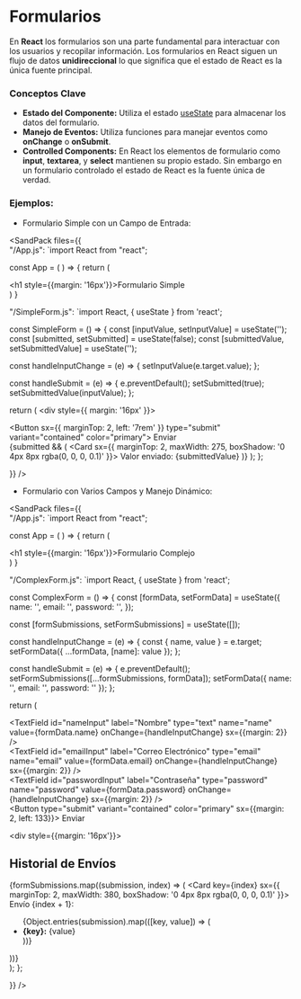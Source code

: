 
# Formularios

En **React** los formularios son una parte fundamental para interactuar con los usuarios y recopilar información. 
Los formularios en React siguen un flujo de datos **unidireccional** lo que significa que el estado de React es la única fuente principal. 

### Conceptos Clave

- **Estado del Componente:** Utiliza el estado [useState](/docs/conceptos-de-react-04-hooks--docs) para almacenar los datos del formulario.
- **Manejo de Eventos:** Utiliza funciones para manejar eventos como **onChange** o **onSubmit**.
- **Controlled Components:** En React los elementos de formulario como **input**, **textarea**, y **select** mantienen su propio estado. 
Sin embargo en un formulario controlado el estado de React es la fuente única de verdad.

### Ejemplos:
-  Formulario Simple con un Campo de Entrada:

<SandPack 
files={{    
"/App.js": 
`import React from "react";

 const App = ( ) => {
   return (
    <div>
      <h1 style={{margin: '16px'}}>Formulario Simple</h1>
      <SimpleForm />
    </div>
  ) 
 }


"/SimpleForm.js":
`import React, { useState } from 'react';

const SimpleForm = () => {
  const [inputValue, setInputValue] = useState('');
  const [submitted, setSubmitted] = useState(false);
  const [submittedValue, setSubmittedValue] = useState('');

  const handleInputChange = (e) => {
    setInputValue(e.target.value);
  };

  const handleSubmit = (e) => {
    e.preventDefault();
    setSubmitted(true);
    setSubmittedValue(inputValue);
  };

  return (
    <div style={{ margin: '16px' }}>
      <form className="simple-form" onSubmit={handleSubmit}>
        <TextField
          id="nameInput"
          label="Nombre"
          variant="standard"
          value={inputValue}
          onChange={handleInputChange}
        />
        <div>
          <Button sx={{ marginTop: 2, left: '7rem' }} type="submit" variant="contained" color="primary">
            Enviar
          </Button>
        </div>
      </form>
      {submitted && (
        <Card sx={{ marginTop: 2, maxWidth: 275, boxShadow: '0 4px 8px rgba(0, 0, 0, 0.1)' }}>
          <CardContent>
            <Typography gutterBottom variant="h6" component="div">
              Valor enviado:
            </Typography>
            <Typography variant="body2" color="text.secondary">
              {submittedValue}
            </Typography>
          </CardContent>
        </Card>
      )}
    </div>
  );
};

}}
/>

- Formulario con Varios Campos y Manejo Dinámico:

<SandPack 
files={{    
"/App.js": 
`import React from "react";

 const App = ( ) => {
   return (
    <div>
      <h1 style={{margin: '16px'}}>Formulario Complejo</h1>
      <ComplexForm />
    </div>
  ) 
 }


"/ComplexForm.js":
`import React, { useState } from 'react';

const ComplexForm = () => {
  const [formData, setFormData] = useState({
    name: '',
    email: '',
    password: '',
  });

  const [formSubmissions, setFormSubmissions] = useState([]);

  const handleInputChange = (e) => {
    const { name, value } = e.target;
    setFormData({ ...formData, [name]: value });
  };

  const handleSubmit = (e) => {
    e.preventDefault();
    setFormSubmissions([...formSubmissions, formData]);
    setFormData({ name: '', email: '', password: '' });
  };

  return (
    <div className="complex-form-container">
      <form onSubmit={handleSubmit} className="complex-form">
        <div>
            <TextField
            id="nameInput"
            label="Nombre"
            type="text"
            name="name"
            value={formData.name}
            onChange={handleInputChange}
            sx={{margin: 2}}
            />
        </div>
        <div>
            <TextField
            id="emailInput"
            label="Correo Electrónico"
            type="email"
            name="email"
            value={formData.email}
            onChange={handleInputChange}
            sx={{margin: 2}}
            />
        </div>
        <div>
            <TextField
            id="passwordInput"
            label="Contraseña"
            type="password"
            name="password"
            value={formData.password}
            onChange={handleInputChange}
            sx={{margin: 2}}
            />
        </div>
        <Button type="submit" variant="contained" color="primary" sx={{margin: 2, left: 133}}>
          Enviar
        </Button>
      </form>
      <div style={{margin: '16px'}}>
        <h2>Historial de Envíos</h2>
        {formSubmissions.map((submission, index) => (
          <Card key={index} sx={{ marginTop: 2, maxWidth: 380, boxShadow: '0 4px 8px rgba(0, 0, 0, 0.1)' }}>
            <CardContent>
              <Typography gutterBottom variant="h5" component="div">
                Envío {index + 1}:
              </Typography>
              <ul>
                {Object.entries(submission).map(([key, value]) => (
                  <li key={key}>
                    <strong>{key}:</strong> {value}
                  </li>
                ))}
              </ul>
            </CardContent>
          </Card>
        ))}
      </div>
    </div>
  );
};

}}
/>